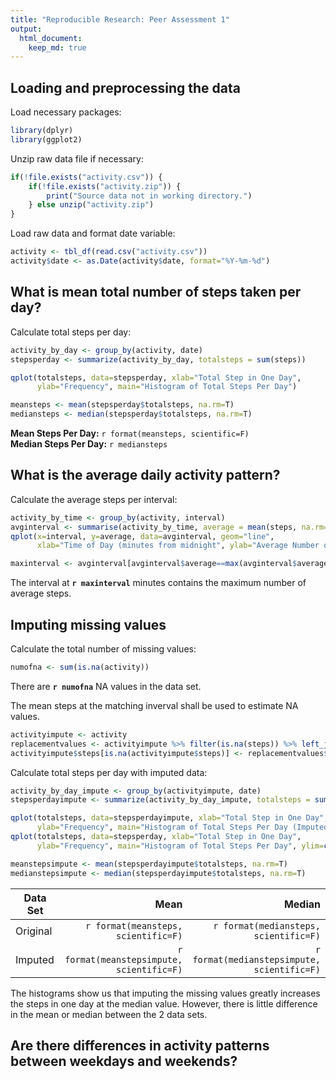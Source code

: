 ```yaml
---
title: "Reproducible Research: Peer Assessment 1"
output: 
  html_document:
    keep_md: true
---
```



## Loading and preprocessing the data
Load necessary packages:
```r
library(dplyr)
library(ggplot2)
```

Unzip raw data file if necessary:
```r
if(!file.exists("activity.csv")) {
    if(!file.exists("activity.zip")) {
        print("Source data not in working directory.")
    } else unzip("activity.zip")
}
```

Load raw data and format date variable:
```r
activity <- tbl_df(read.csv("activity.csv"))
activity$date <- as.Date(activity$date, format="%Y-%m-%d")
```


## What is mean total number of steps taken per day?
Calculate total steps per day:
```r
activity_by_day <- group_by(activity, date)
stepsperday <- summarize(activity_by_day, totalsteps = sum(steps))
```


```r
qplot(totalsteps, data=stepsperday, xlab="Total Step in One Day",
      ylab="Frequency", main="Histogram of Total Steps Per Day")
```

```r
meansteps <- mean(stepsperday$totalsteps, na.rm=T)
mediansteps <- median(stepsperday$totalsteps, na.rm=T)
```

**Mean Steps Per Day:** ```r format(meansteps, scientific=F)```  
**Median Steps Per Day:** ```r mediansteps```  

## What is the average daily activity pattern?
Calculate the average steps per interval:
```r
activity_by_time <- group_by(activity, interval)
avginterval <- summarise(activity_by_time, average = mean(steps, na.rm=T))
qplot(x=interval, y=average, data=avginterval, geom="line",
      xlab="Time of Day (minutes from midnight", ylab="Average Number of Steps Recorded")
```


```r
maxinterval <- avginterval[avginterval$average==max(avginterval$average),1]
```

The interval at **```r maxinterval```** minutes contains the maximum number of average steps.

## Imputing missing values
Calculate the total number of missing values:
```r
numofna <- sum(is.na(activity))
```

There are **```r numofna```** NA values in the data set.

The mean steps at the matching inverval shall be used to estimate NA values.

```r
activityimpute <- activity
replacementvalues <- activityimpute %>% filter(is.na(steps)) %>% left_join(avginterval)
activityimpute$steps[is.na(activityimpute$steps)] <- replacementvalues$average
```

Calculate total steps per day with imputed data:
```r
activity_by_day_impute <- group_by(activityimpute, date)
stepsperdayimpute <- summarize(activity_by_day_impute, totalsteps = sum(steps))
```


```r
qplot(totalsteps, data=stepsperdayimpute, xlab="Total Step in One Day",
      ylab="Frequency", main="Histogram of Total Steps Per Day (Imputed Data)")
qplot(totalsteps, data=stepsperday, xlab="Total Step in One Day",
      ylab="Frequency", main="Histogram of Total Steps Per Day", ylim=c(0,12.5))
```

```r
meanstepsimpute <- mean(stepsperdayimpute$totalsteps, na.rm=T)
medianstepsimpute <- median(stepsperdayimpute$totalsteps, na.rm=T)
```


|Data Set| Mean| Median|
|--------|----:|------:|
|Original| ```r format(meansteps, scientific=F)```| ```r format(mediansteps, scientific=F)```|
|Imputed| ```r format(meanstepsimpute, scientific=F)```| ```r format(medianstepsimpute, scientific=F)```|

The histograms show us that imputing the missing values greatly increases the steps in one day at the median value. 
However, there is little difference in the mean or median between the 2 data sets.

## Are there differences in activity patterns between weekdays and weekends?
